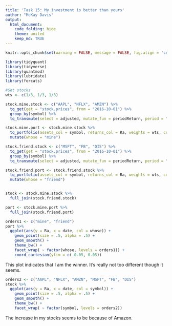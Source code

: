 ```yaml
---
title: 'Task 15: My investment is better than yours'
author: "McKay Davis"
output:
  html_document:
    code_folding: hide
    theme: united
    keep_md: TRUE
---
```


```r
knitr::opts_chunk$set(warning = FALSE, message = FALSE, fig.align = 'center', fig.width = 12, fig.height = 6)
```

```r
library(tidyquant)
library(tidyverse)
library(quantmod)
library(lubridate)
library(forcats)

#Get stocks
wts <- c(1/3, 1/3, 1/3)

stock.mine.stock <- c("AAPL", "NFLX", "AMZN") %>% 
  tq_get(get = "stock.prices", from = "2016-10-01") %>% 
  group_by(symbol) %>% 
  tq_transmute(select = adjusted, mutate_fun = periodReturn, period = "daily", col_rename = "Ra") 

stock.mine.port <- stock.mine.stock %>% 
  tq_portfolio(assets_col = symbol, returns_col = Ra, weights = wts, col_rename = "Ra") %>% 
  mutate(whose = "mine")

stock.friend.stock <- c("MSFT", "FB", "DIS") %>% 
  tq_get(get = "stock.prices", from = "2016-10-01") %>% 
  group_by(symbol) %>% 
  tq_transmute(select = adjusted, mutate_fun = periodReturn, period = "daily", col_rename = "Ra")

stock.friend.port <- stock.friend.stock %>% 
  tq_portfolio(assets_col = symbol, returns_col = Ra, weights = wts, col_rename = "Ra") %>% 
  mutate(whose = "friend")


stock <- stock.mine.stock %>% 
  full_join(stock.friend.stock)

port <- stock.mine.port %>% 
  full_join(stock.friend.port)
```


```r
orders1 <- c("mine", "friend")
port %>% 
  ggplot(aes(y = Ra, x = date, col = whose)) +
    geom_point(size = .5, alpha = .5) +
    geom_smooth() +
    theme_bw() +
    facet_wrap( ~ factor(whose, levels = orders1)) +
    coord_cartesian(ylim = c(-0.05, 0.05))
```

This plot indicates that I am the winner. It's really not too different though it seems.


```r
orders2 <- c("AAPL", "NFLX", "AMZN", "MSFT", "FB", "DIS")
stock %>% 
  ggplot(aes(y = Ra, x = date, col = symbol)) +
    geom_point(size = .5, alpha = .5) +
    geom_smooth() +
    theme_bw() +
    facet_wrap( ~ factor(symbol, levels = orders2))
```

The increase in my stocks seems to be because of Amazon.
